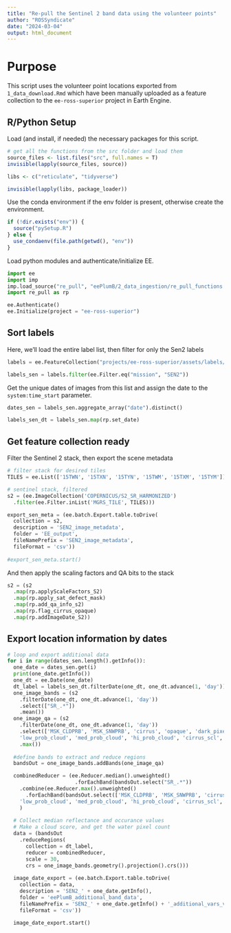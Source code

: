 ```yaml
---
title: "Re-pull the Sentinel 2 band data using the volunteer points"
author: "ROSSyndicate"
date: "2024-03-04"
output: html_document
---
```


# Purpose

This script uses the volunteer point locations exported from
`1_data_download.Rmd` which have been manually uploaded as a feature collection
to the `ee-ross-superior` project in Earth Engine.

## R/Python Setup

Load (and install, if needed) the necessary packages for this script.

```r
# get all the functions from the src folder and load them
source_files <- list.files("src", full.names = T)
invisible(lapply(source_files, source))

libs <- c("reticulate", "tidyverse")

invisible(lapply(libs, package_loader))
```

Use the conda environment if the env folder is present, otherwise create the
environment.

```r
if (!dir.exists("env")) {
  source("pySetup.R")
} else {
  use_condaenv(file.path(getwd(), "env"))
}
```

Load python modules and authenticate/initialize EE.

```python
import ee
import imp
imp.load_source("re_pull", "eePlumB/2_data_ingestion/re_pull_functions.py")
import re_pull as rp

ee.Authenticate()
ee.Initialize(project = "ee-ross-superior")
```

## Sort labels

Here, we'll load the entire label list, then filter for only the Sen2 labels

```python
labels = ee.FeatureCollection("projects/ee-ross-superior/assets/labels/collated_label_data_v2023-07-20")

labels_sen = labels.filter(ee.Filter.eq("mission", "SEN2"))
```

Get the unique dates of images from this list and assign the date to the
`system:time_start` parameter.

```python
dates_sen = labels_sen.aggregate_array("date").distinct()

labels_sen_dt = labels_sen.map(rp.set_date)
```

## Get feature collection ready

Filter the Sentinel 2 stack, then export the scene metadata

```python
# filter stack for desired tiles
TILES = ee.List(['15TWN', '15TXN', '15TYN', '15TWM', '15TXM', '15TYM'])

# sentinel stack, filtered
s2 = (ee.ImageCollection('COPERNICUS/S2_SR_HARMONIZED')
  .filter(ee.Filter.inList('MGRS_TILE', TILES)))

export_sen_meta = (ee.batch.Export.table.toDrive(
  collection = s2,
  description = 'SEN2_image_metadata',
  folder = 'EE_output',
  fileNamePrefix = 'SEN2_image_metadata',
  fileFormat = 'csv'))
  
#export_sen_meta.start()

```

And then apply the scaling factors and QA bits to the stack

```python
s2 = (s2
  .map(rp.applyScaleFactors_S2)
  .map(rp.apply_sat_defect_mask)
  .map(rp.add_qa_info_s2)
  .map(rp.flag_cirrus_opaque)
  .map(rp.addImageDate_S2))

```

## Export location information by dates

```python
# loop and export additional data
for i in range(dates_sen.length().getInfo()):
  one_date = dates_sen.get(i)
  print(one_date.getInfo())
  one_dt = ee.Date(one_date)
  dt_label = labels_sen_dt.filterDate(one_dt, one_dt.advance(1, 'day'))
  one_image_bands = (s2
    .filterDate(one_dt, one_dt.advance(1, 'day'))
    .select(["SR_.*"])
    .mean())
  one_image_qa = (s2
    .filterDate(one_dt, one_dt.advance(1, 'day'))
    .select(['MSK_CLDPRB', 'MSK_SNWPRB', 'cirrus', 'opaque', 'dark_pixel', 'cloud_shadow', 'water',
    'low_prob_cloud', 'med_prob_cloud', 'hi_prob_cloud', 'cirrus_scl', 'snow_ice'])
    .max())
  
  #define bands to extract and reduce regions
  bandsOut = one_image_bands.addBands(one_image_qa)

  combinedReducer = (ee.Reducer.median().unweighted()
                      .forEachBand(bandsOut.select("SR_.*"))
    .combine(ee.Reducer.max().unweighted()
      .forEachBand(bandsOut.select(['MSK_CLDPRB', 'MSK_SNWPRB', 'cirrus', 'opaque', 'dark_pixel', 'cloud_shadow', 'water',
    'low_prob_cloud', 'med_prob_cloud', 'hi_prob_cloud', 'cirrus_scl', 'snow_ice'])), sharedInputs = False)
    )
    
  # Collect median reflectance and occurance values
  # Make a cloud score, and get the water pixel count
  data = (bandsOut
    .reduceRegions(
      collection = dt_label,
      reducer = combinedReducer,
      scale = 30,
      crs = one_image_bands.geometry().projection().crs()))
  
  image_date_export = (ee.batch.Export.table.toDrive(
    collection = data,
    description = 'SEN2_' + one_date.getInfo(),
    folder = 'eePlumB_additional_band_data',
    fileNamePrefix = 'SEN2_' + one_date.getInfo() + '_additional_vars_v2024-04-25',
    fileFormat = 'csv'))
    
  image_date_export.start()

```
